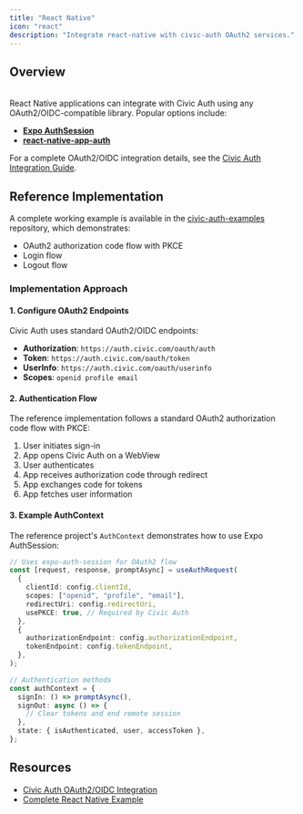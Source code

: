 ```yaml
---
title: "React Native"
icon: "react"
description: "Integrate react-native with civic-auth OAuth2 services."
---
```


## Overview

\
React Native applications can integrate with Civic Auth using any OAuth2/OIDC-compatible library. Popular options include:

- [**Expo AuthSession**](https://docs.expo.dev/versions/latest/sdk/auth-session/)
- [**react-native-app-auth**](https://github.com/FormidableLabs/react-native-app-auth)

For a complete OAuth2/OIDC integration details, see the [Civic Auth Integration Guide](https://docs.civic.com/auth/integration/other).

## Reference Implementation

A complete working example is available in the [civic-auth-examples](https://github.com/civicteam/civic-auth-examples/tree/main/packages/mobile/react-native-expo) repository, which demonstrates:

- OAuth2 authorization code flow with PKCE
- Login flow
- Logout flow

### Implementation Approach

#### 1. Configure OAuth2 Endpoints

Civic Auth uses standard OAuth2/OIDC endpoints:

- **Authorization**: `https://auth.civic.com/oauth/auth`
- **Token**: `https://auth.civic.com/oauth/token`
- **UserInfo**: `https://auth.civic.com/oauth/userinfo`
- **Scopes**: `openid profile email`

#### 2. Authentication Flow

The reference implementation follows a standard OAuth2 authorization code flow with PKCE:

1. User initiates sign-in
2. App opens Civic Auth on a WebView
3. User authenticates
4. App receives authorization code through redirect
5. App exchanges code for tokens
6. App fetches user information

#### 3. Example AuthContext

The reference project's `AuthContext` demonstrates how to use Expo AuthSession:

```typescript
// Uses expo-auth-session for OAuth2 flow
const [request, response, promptAsync] = useAuthRequest(
  {
    clientId: config.clientId,
    scopes: ["openid", "profile", "email"],
    redirectUri: config.redirectUri,
    usePKCE: true, // Required by Civic Auth
  },
  {
    authorizationEndpoint: config.authorizationEndpoint,
    tokenEndpoint: config.tokenEndpoint,
  },
);

// Authentication methods
const authContext = {
  signIn: () => promptAsync(),
  signOut: async () => {
    // Clear tokens and end remote session
  },
  state: { isAuthenticated, user, accessToken },
};
```

## Resources

- [Civic Auth OAuth2/OIDC Integration](https://docs.civic.com/auth/integration/other)
- [Complete React Native Example](https://github.com/civicteam/civic-auth-examples/tree/main/packages/mobile/react-native-expo)
